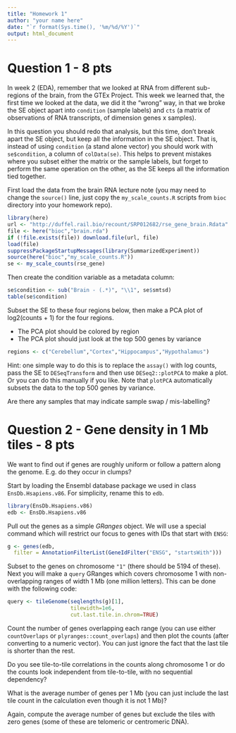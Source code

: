 ```yaml
---
title: "Homework 1"
author: "your name here"
date: "`r format(Sys.time(), '%m/%d/%Y')`"
output: html_document
---
```


# Question 1 - 8 pts

In week 2 (EDA), remember that we looked at RNA from different sub-regions of
the brain, from the GTEx Project. This week we learned that, the first time we
looked at the data, we did it the "wrong" way, in that we broke the SE object
apart into `condition` (sample labels) and `cts` (a matrix of observations of
RNA transcripts, of dimension genes x samples).

In this question you should redo that analysis, but this time, don't break apart
the SE object, but keep all the information in the SE object. That is, instead
of using `condition` (a stand alone vector) you should work with `se$condition`,
a column of `colData(se)`. This helps to prevent mistakes where you subset
either the matrix or the sample labels, but forget to perform the same operation
on the other, as the SE keeps all the information tied together.

First load the data from the brain RNA lecture note (you may need to change the
`source()` line, just copy the `my_scale_counts.R` scripts from `bioc` directory
into your homework repo).

```r
library(here)
url <- "http://duffel.rail.bio/recount/SRP012682/rse_gene_brain.Rdata"
file <- here("bioc","brain.rda")
if (!file.exists(file)) download.file(url, file)
load(file)
suppressPackageStartupMessages(library(SummarizedExperiment))
source(here("bioc","my_scale_counts.R"))
se <- my_scale_counts(rse_gene)
```

Then create the condition variable as a metadata column:

```r
se$condition <- sub("Brain - (.*)", "\\1", se$smtsd)
table(se$condition)
```

Subset the SE to these four regions below, then make a PCA plot of log2(counts +
1) for the four regions. 

* The PCA plot should be colored by region
* The PCA plot should just look at the top 500 genes by variance

```r
regions <- c("Cerebellum","Cortex","Hippocampus","Hypothalamus")
```

Hint: one simple way to do this is to replace the `assay()` with log counts,
pass the SE to `DESeqTransform` and then use `DESeq2::plotPCA` to make a plot.
Or you can do this manually if you like. Note that `plotPCA` automatically
subsets the data to the top 500 genes by variance.

Are there any samples that may indicate sample swap / mis-labelling?

# Question 2 - Gene density in 1 Mb tiles - 8 pts

We want to find out if genes are roughly uniform or follow a pattern
along the genome. E.g. do they occur in clumps?

Start by loading the Ensembl database package we used in class 
`EnsDb.Hsapiens.v86`. For simplicity, rename this to `edb`.

```r
library(EnsDb.Hsapiens.v86)
edb <- EnsDb.Hsapiens.v86
```

Pull out the genes as a simple *GRanges* object. We will use a special
command which will restrict our focus to genes with IDs that start
with `ENSG`:

```r
g <- genes(edb, 
  filter = AnnotationFilterList(GeneIdFilter("ENSG", "startsWith")))
```

Subset to the genes on chromosome `"1"` (there should be 5194 of these). 
Next you will make a `query` GRanges which covers
chromosome 1 with non-overlapping ranges of width 1 Mb (one million
letters). This can be done with the following code:

```r
query <- tileGenome(seqlengths(g)[1], 
                    tilewidth=1e6, 
                    cut.last.tile.in.chrom=TRUE)
```

Count the number of genes overlapping each range (you can use either
`countOverlaps` or `plyranges::count_overlaps`) 
and then plot the counts (after converting
to a numeric vector). You can just ignore the fact that the last tile
is shorter than the rest.

Do you see tile-to-tile correlations in the counts along chromosome 1 
or do the counts look independent from tile-to-tile, with no
sequential dependency? 

What is the average number of genes per 1 Mb (you can just include the
last tile count in the calculation even though it is not 1 Mb)?

Again, compute the average number of genes but exclude the tiles with
zero genes (some of these are telomeric or centromeric DNA).

